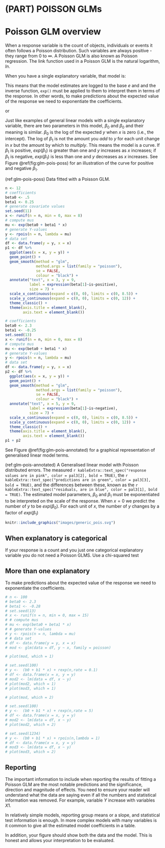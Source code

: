# (PART) POISSON GLMs {-}

# Poisson GLM overview {#pois-glm-overview-2}

When a response variable is the count of objects, individuals or events it often follows a Poisson distribution. Such variables are always positive - they range from 0 to $\infty$. A Poisson GLM is also known as Poisson regression. The link function used in a Poisson GLM is the natural logarithm, $ln$.

When you have a single explanatory variable, that model is:

\begin{equation}
ln(E(y_{i}))=\beta_{0}+\beta_{1}X1_{i}
(\#eq:glmpois)
\end{equation}

This means that the model estimates are logged to the base $e$ and and the inverse function, `exp()` must be applied to them to interpret them in terms of the response. In other words, to make predictions about the expected value of the response we need to exponentiate the coefficients.

\begin{equation}
E(y_{i})=exp(\beta_{0}+\beta_{1}X1_{i})
(\#eq:glmpois2)
\end{equation}

or

\begin{equation}
E(y_{i})=exp(\beta_{0}) \times exp(\beta_{1})^{X1_{i}}
(\#eq:glmpois3)
\end{equation}

Just like examples of general linear models with a single explanatory variable, there are two parameters in this model, $\beta_{0}$ and $\beta_{0}$ and their meaning is similar. $\beta_{0}$ is the log of the expected $y$ when $x$ is zero (i.e., the intercept). The log of $\beta_{1}$ is not the amount you *add* to $y$ for each unit change in $x$ but the amount by which to *multiply*. This means the model is a curve. If $\beta_{1}$ is positive, $exp(\beta_{1})$ is greater than one and $y$ increases as $x$ increases; if $\beta_{1}$ is negative, $exp(\beta_{1})$ is less than one and $y$ decreases as $x$ increases. See Figure \@ref(fig:glm-pois-poss) for an illustration of the curve for positive and negative $\beta_{1}$.

(ref:glm-pois-poss) Data fitted with a Poisson GLM.

```r
n <- 12
# coefficients
beta0 <- .5
beta1 <- 0.25
# generate covariate values
set.seed(11)
x <- runif(n = n, min = 0, max = 8)
# compute mus
mu <- exp(beta0 + beta1 * x)
# generate Y-values
y <- rpois(n = n, lambda = mu)
# data set
df <- data.frame(y = y, x = x)
p1 <- df %>% 
  ggplot(aes(x = x, y = y)) + 
  geom_point() +
  geom_smooth(method = "glm", 
              method.args = list(family = "poisson"),
              se = FALSE,
              colour = "black") +
  annotate("text", x = 3, y = 9, 
           label = expression(beta[1]~is~positive),
           size = 7) +
  scale_x_continuous(expand = c(0, 0), limits = c(0, 8.5)) +
  scale_y_continuous(expand = c(0, 0), limits = c(0, 12)) +
  theme_classic() +
  theme(axis.title = element_blank(),
        axis.text = element_blank())

# coefficients
beta0 <- 2.3
beta1 <- -0.25
set.seed(13)
x <- runif(n = n, min = 0, max = 8)
# compute mus
mu <- exp(beta0 + beta1 * x)
# generate Y-values
y <- rpois(n = n, lambda = mu)
# data set
df <- data.frame(y = y, x = x)
p2 <- df %>% 
  ggplot(aes(x = x, y = y)) + 
  geom_point() +
  geom_smooth(method = "glm", 
              method.args = list(family = "poisson"),
              se = FALSE,
              colour = "black") +
  annotate("text", x = 5, y = 9, 
           label = expression(beta[1]~is~negative),
           size = 7) +
  scale_x_continuous(expand = c(0, 0), limits = c(0, 8.5)) +
  scale_y_continuous(expand = c(0, 0), limits = c(0, 12)) +
  theme_classic() +
  theme(axis.title = element_blank(),
        axis.text = element_blank())
p1 + p2
```


See Figure \@ref(fig:glm-pois-annotated) for a graphical representation of generalised linear model terms. 

(ref:glm-pois-annotated) A Generalised linear model with Poisson distributed errors. The measured `r kableExtra::text_spec("response values are in pink", color = pal3[2], bold = TRUE)`, the `r kableExtra::text_spec("predictions are in green", color = pal3[3], bold = TRUE)`, and the differences between these, known as the `r kableExtra::text_spec("residuals, are in blue", color = pal3[1], bold = TRUE)`. The estimated model parameters, $\beta_{0}$ and $\beta_{1}$ must be exponentiated to be interpreted on the scale of the response. When $x=0$ we predict the number of $y$ to be $exp(\beta_{0})$. For each unit of $x$, the number of $y$ changes by a factor of $exp(\beta_{1})$


```r
knitr::include_graphics("images/generic_pois.svg")
```

## When explanatory is categorical {#pois-glm-chi-2}

If your response is a count and you just one categorical explanatory variable you do not need a Poisson GLMS. Use a chi-squared test

## More than one explanatory

\begin{equation}
ln(E(y_{i}))=\beta_{0}+\beta_{1}X1_{i}+\beta_{2}X2_{i}+...+\beta_{p}Xp_{i}
(\#eq:glmpois4)
\end{equation}

To make predictions about the expected value of the response we need to exponentiate the coefficients.

\begin{equation}
E(y_{i})=exp(\beta_{0}+\beta_{1}X1_{i}+\beta_{2}X2_{i}+...+\beta_{p}Xp_{i})
(\#eq:glmpois5)
\end{equation}


<!-- ### Checking assumptions -->
<!-- The assumptions of the model are checked using the `plot()` function which produces diagnostic plots to explore the distribution of the residuals. They are not proof of the assumptions being met but allow us to quickly determine if the assumptions are plausible, and if not, how the assumptions are violated and what data points contribute to the violation. -->

```r
# n <- 100
# beta0 <- 2.3
# beta1 <- -0.28
# set.seed(13)
# x <- runif(n = n, min = 0, max = 15)
# # compute mus
# mu <- exp(beta0 + beta1 * x)
# # generate Y-values
# y <- rpois(n = n, lambda = mu)
# # data set
# df <- data.frame(y = y, x = x)
# mod <- glm(data = df, y ~ x, family = poisson)

```
<!-- The two plots which are most useful are  the "Residuals vs Fitted" plot (plot 1) and the "Q-Q" plot (plot 2). These are given as values to the `which` argument of `plot()`. -->


<!-- The Residuals vs Fitted plot shows if residuals have homogeneous variance or have non-linear patterns. Non-linear relationship between explanatory variables and the response will usually show in this plot if the model does not capture the non-linear relationship. For the assumptions to be met, the residuals should be equally spread around a horizontal line: -->
```r
# plot(mod, which = 1)
```

<!-- The following are two examples in which the residuals do not have homogeneous variance and display non-linear patterns. -->
```r
# set.seed(100)
# y <-  (b0 + b1 * x) + rexp(n,rate = 0.1)
# df <- data.frame(x = x, y = y)
# mod2 <- lm(data = df, x ~ y)
# plot(mod2, which = 1)
# plot(mod3, which = 1)
```

<!-- The Q-Q plot is a scatterplot of the residuals (standardised to a mean of zero and a standard deviation of 1) against what is expected if the residuals are normally distributed.  -->
```r
# plot(mod, which = 2)
```

<!-- The following are two examples in which the residuals are not normally distributed. -->
```r
# set.seed(100)
# y <-  (b0 + b1 * x) + rexp(n,rate = 5)
# df <- data.frame(x = x, y = y)
# mod2 <- lm(data = df, x ~ y)
# plot(mod2, which = 2)
```



```r
# set.seed(1234)
# y <-  (b0 + b1 * x) + rpois(n,lambda = 1)
# df <- data.frame(x = x, y = y)
# mod3 <- lm(data = df, x ~ y)
# plot(mod3, which = 2)
```


## Reporting {#pois-glm-report-2}
The important information to include when reporting the results of fitting a Poisson GLM are the most notable predictions and the significance, direction and magnitude of effects. You need to ensure your reader will understand what the data are saying even if all the numbers and statistical information was removed. For example, variable $Y$ increase with variables $X1$. 

In relatively simple models, reporting group means or a slope, and statistical test information is enough. In more complex models with many variables is it common to give all the estimated model coefficients in a table.

In addition, your figure should show both the data and the model. This is honest and allows your interpretation to be evaluated. 